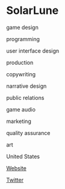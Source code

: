 # SolarLune

<Skills>

game design

programming

user interface design

production

copywriting

narrative design

public relations

game audio

marketing

quality assurance

art

</Skills>

<Location>

United States

</Location>

<Personal>

[Website](http://www.solarlune.com/)

[Twitter](https://twitter.com/SolarLune)

</Personal>


